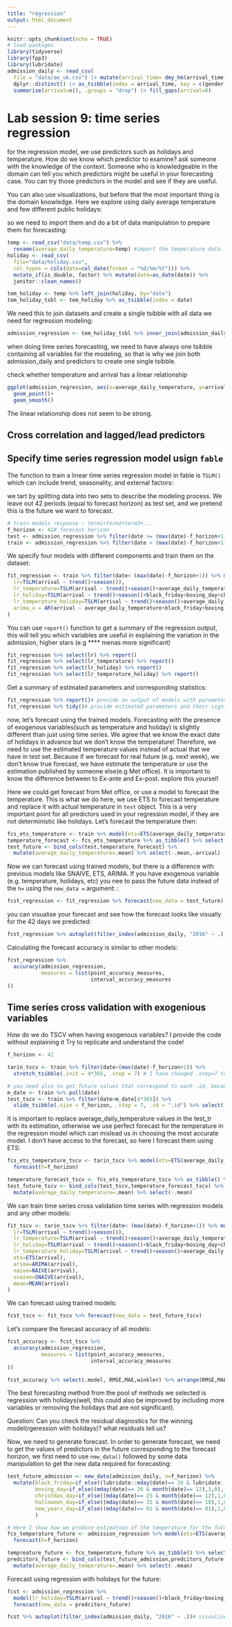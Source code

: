```yaml
---
title: "regression"
output: html_document
---
```


```r
knitr::opts_chunk$set(echo = TRUE)
# load packages
library(tidyverse)
library(fpp3)
library(lubridate)
admission_daily <- read_csv(
  file = "data/ae_uk.csv") |> mutate(arrival_time= dmy_hm(arrival_time)) |> 
  dplyr::distinct() |> as_tsibble(index = arrival_time, key = c(gender,type_injury), regular=FALSE) |> index_by(date = lubridate::as_date(arrival_time)) |> 
  summarise(arrival=n(), .groups = "drop") |> fill_gaps(arrival=0)
```

# Lab session 9: time series regression


for the regression model, we use predictors such as holidays and temperature. How do we know which predictor to examine?  ask someone with the knowledge of the context. Someone who is knowledgeable in the domain can tell you which predictors might be useful in your forecasting case. You can try those predictors in the model and see if they are useful.

You can also use visualizations, but before that the most important thing is the domain knowledge. Here we explore using daily average temperature and few different public holidays:

so we need to import them and do a bit of data manipulation to prepare them for forecasting:

```r
temp <- read_csv("data/temp.csv") %>% 
  rename(average_daily_temperature=temp) #import the temperature data
holiday <- read_csv(
  file="data/holiday.csv",
  col_types = cols(date=col_date(format = "%d/%m/%Y"))) %>% 
  mutate_if(is_double, factor) %>% mutate(date=as_date(date)) %>% 
  janitor::clean_names()

tem_holiday <- temp %>% left_join(holiday, by="date")
tem_holiday_tsbl <- tem_holiday %>% as_tsibble(index = date)
```

We need this to join datasets and create a single tsibble with all data we need for regression modeling:

```r
admission_regression <- tem_holiday_tsbl %>% inner_join(admission_daily, by="date")
```

when doing time series forecasting, we need to have always one tsibble containing all variables for the modeling, so that is why we join both admission_daily and predictors to create one single tsibble.

check whether temperature and arrival has a linear relationship

```r
ggplot(admission_regression, aes(x=average_daily_temperature, y=arrival))+
  geom_point()+
  geom_smooth()
```

The linear relationship does not seem to be strong.

## Cross correlation and lagged/lead predictors

## Specify time series regression model usign `fable`

The function to train a  linear time series regression model in fable is `TSLM()` which can include trend, seasonality, and external factors:

we tart by splitting data into two sets to describe the modeling process. We leave out 42 periods (equal to forecast horizon) as test set, and we pretend this is the future we want to forecast. 

```r
# train models response ~ term1+term2+term3+...
f_horizon <- 42# forecast horizon
test <- admission_regression %>% filter(date >= (max(date)-f_horizon+1))
train <- admission_regression %>% filter(date < (max(date)-f_horizon+1))
```

We specify four models with different components and train them on the dataset:

```r
fit_regression <- train %>% filter(date< (max(date)-f_horizon+1)) %>% model(
  lr=TSLM(arrival ~ trend()+season()),
  lr_temperature=TSLM(arrival ~ trend()+season()+average_daily_temperature),
  lr_holiday=TSLM(arrival ~ trend()+season()+black_friday+boxing_day+christmas_day+halloween_day+new_years_day),
  lr_temperature_holiday=TSLM(arrival ~ trend()+season()+average_daily_temperature+black_friday+boxing_day+christmas_day+halloween_day+new_years_day),
  arima_x = AR(arrival ~ average_daily_temperature+black_friday+boxing_day+christmas_day+halloween_day+new_years_day)
)
```

You can use `report()` function to get a summary of the regression output, this will tell you which variables are useful in explaining the variation in the admission, higher stars (e.g **** menas more significant)

```r
fit_regression %>% select(lr) %>% report()
fit_regression %>% select(lr_temperature) %>% report()
fit_regression %>% select(lr_holiday) %>% report()
fit_regression %>% select(lr_temperature_holiday) %>% report()
```

Get a summary of estimated parameters and corresponding statistics:

```r
fit_regression %>% report()# provide an output of models with parameters estimated
fit_regression %>% tidy()# provide estimated parameters and their significance
```

now, let's forecast using the trained models. Forecasting with the presence of exogenous variables(such as temperature and holiday) is slightly different than just using time series.
We agree that we know the exact date of holidays in advance but we don't know the temperature! Therefore, we need to use the estimated temperature values instead of actual that we have in test set. Because if we forecast for real future (e.g. next week), we don't know true forecast, we have estimate the temperature or use the estimation published by someone else(e.g Met office). 
It is important to know the difference between to Ex-ante and Ex-post. explore this yoursel!

Here we could get forecast from Met office, or use a model to forecast the temperature. This is what we do here, we use ETS to forecast temperature and replace it with actual temperature in `test` object.
This is a very important point for all predictors used in your regression model, if they are not deterministic like holidays. Let's forecast the temperature then:

```r
fcs_ets_temperature <- train %>% model(ets=ETS(average_daily_temperature)) %>% forecast(h=f_horizon)
temperature_forecast <- fcs_ets_temperature %>% as_tibble() %>% select(.mean)
test_future <- bind_cols(test,temperature_forecast) %>%
  mutate(average_daily_temperature=.mean) %>% select(-.mean,-arrival)

```

Now we can forecast using trained models, but there is a difference with previous models  like SNAIVE, ETS, ARIMA.
If you have exogenous variable (e.g. temperature, holidays, etc) you nee to pass the future data instead of the `h=` using the `new_data =` argument:
:

```r
fcst_regression <- fit_regression %>% forecast(new_data = test_future)
```

you can visualise your forecast and see how the forecast looks like visually for the 42 days we predicted:

```r
fcst_regression %>% autoplot(filter_index(admission_daily, "2016" ~ .), level=NULL)# visualise it
```

Calculating the forecast accuracy is similar to other models:

```r
fcst_regression %>% 
  accuracy(admission_regression,
           measures = list(point_accuracy_measures,
                           interval_accuracy_measures
))
```

## Time series cross validation with exogenious variables

How do we do TSCV when having exogenous variables? I provide the code without explaining it
Try to replicate and understand the code!

```r
f_horizon <- 42

tarin_tscv <- train %>% filter(date<(max(date)-f_horizon+1)) %>%
  stretch_tsibble(.init = 4*365, .step = 7) # I have changed .step=7 to shorter the running time, but .step should be =1 or the forecasting frequency 

# you need also to get future values that correspond to each .id, because you need them in the forecast model:
m_date <- train %>% pull(date)
test_tscv <- train %>% filter(date>m_date[4*365]) %>% 
  slide_tsibble(.size = f_horizon, .step = 7, .id = ".id") %>% select(-arrival)
```

It is important to replace average_daily_temperature values in the test_tr with its estimation, otherwise we use perfect forecast for the temperature in the regression model which can mislead us in choosing the most accurate model. I don't have access to the forecast, so here I forecast them using ETS:

```r

fcs_ets_temperature_tscv <- tarin_tscv %>% model(ets=ETS(average_daily_temperature)) %>% 
  forecast(h=f_horizon)

temperature_forecast_tscv <- fcs_ets_temperature_tscv %>% as_tibble() %>% select(.mean)
test_future_tscv <- bind_cols(test_tscv,temperature_forecast_tscv) %>%
  mutate(average_daily_temperature=.mean) %>% select(-.mean)
```

We can train time series cross validation time series with regression models and any other models: 

```r
fit_tscv <- tarin_tscv %>% filter(date< (max(date)-f_horizon+1)) %>% model(
  lr=TSLM(arrival ~ trend()+season()),
  lr_temperature=TSLM(arrival ~ trend()+season()+average_daily_temperature),
  lr_holiday=TSLM(arrival ~ trend()+season()+black_friday+boxing_day+christmas_day+halloween_day+new_years_day),
  lr_temperature_holiday=TSLM(arrival ~ trend()+season()+average_daily_temperature+black_friday+boxing_day+christmas_day+halloween_day+new_years_day),
  ets=ETS(arrival),
  arima=ARIMA(arrival),
  naive=NAIVE(arrival),
  snaive=SNAIVE(arrival),
  mean=MEAN(arrival)
)
```

We can forecast using trained models:

```r
fcst_tscv <- fit_tscv %>% forecast(new_data = test_future_tscv)
```

Let's compare the forecast accuracy of all models:

```r
fcst_accuracy <- fcst_tscv %>% 
  accuracy(admission_regression,
           measures = list(point_accuracy_measures,
                           interval_accuracy_measures
)) 

fcst_accuracy %>% select(.model, RMSE,MAE,winkler) %>% arrange(RMSE,MAE,winkler)
```

The best forecasting method from the pool of methods we selected is regression with holidays(well, this could also be improved by including more variables or removing the holidays that are not significant).

Question: Can you check the residual diagnostics for the winning model(rgeression with holidays)? what residuals tell us?


Now, we need to generate forecast. In order to generate forecast, we need to get the values of predictors in the future corresponding to the forecast horizon, we first need to use `new_data()` followed by some data manipulation to get the new data required for forecasting:

```r
test_future_admission <- new_data(admission_daily, n=f_horizon) %>% 
  mutate(black_friday=if_else((lubridate::mday(date)== 26 & lubridate::month(date)== 11),1,0),
         boxing_day=if_else((mday(date)== 26 & month(date)== 12),1,0),
         christmas_day=if_else((mday(date)== 25 & month(date)== 12),1,0),
         halloween_day=if_else((mday(date)== 31 & month(date)== 10),1,0),
         new_years_day=if_else((mday(date)== 01 & month(date)== 01),1,0)
         )

# Here I show how we produce estimation of the temperature for the future in case we need it to use (in our exampel, we don't need it because the best model is regresssion withholidays)
fcs_temperature_future <- admission_regression %>% model(ets=ETS(average_daily_temperature)) %>% 
  forecast(h=f_horizon)

tempreature_future <- fcs_temperature_future %>% as_tibble() %>% select(.mean)
predcitors_future <- bind_cols(test_future_admission,predcitors_future) %>%
  mutate(average_daily_temperature=.mean) %>% select(-.mean)
```

Forecast using  regression with holidays for the future:

```r
fcst <- admission_regression %>% 
  model(lr_holiday=TSLM(arrival ~ trend()+season()+black_friday+boxing_day+christmas_day+halloween_day+new_years_day)) %>% 
  forecast(new_data = predcitors_future)
```


```r
fcst %>% autoplot(filter_index(admission_daily, "2016" ~ .))# visualise it
```

